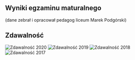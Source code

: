## Wyniki egzaminu maturalnego

(dane zebrał i opracował pedagog liceum Marek Podgórski)

## Zdawalność

![Zdawalność 2020](/docs/zdawalnosc_2020.png)
![Zdawalność 2019](/docs/zdawalnosc_2019.png)
![Zdawalność 2018](/docs/zdawalnosc_2018.png)
![Zdawalność 2017](/docs/zdawalnosc_2017.png)